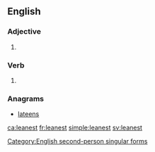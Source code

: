 ==English==

===Adjective===
{{head|en}}

# {{en-superlative of|lean}}

===Verb===
{{en-verb form}}

# {{context|archaic|lang=en}} {{form of|Second-person singular simple present form|lean|lang=en}}
[[Category:English second-person singular forms]]

===Anagrams===
* [[lateens#English|lateens]]

[[ca:leanest]]
[[fr:leanest]]
[[simple:leanest]]
[[sv:leanest]]